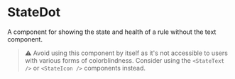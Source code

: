
# StateDot

A component for showing the state and health of a rule without the text component.

> ⚠️ Avoid using this component by itself as it's not accessible to users with various forms of colorblindness.
> Consider using the `<StateText />` or `<StateIcon />` components instead.
